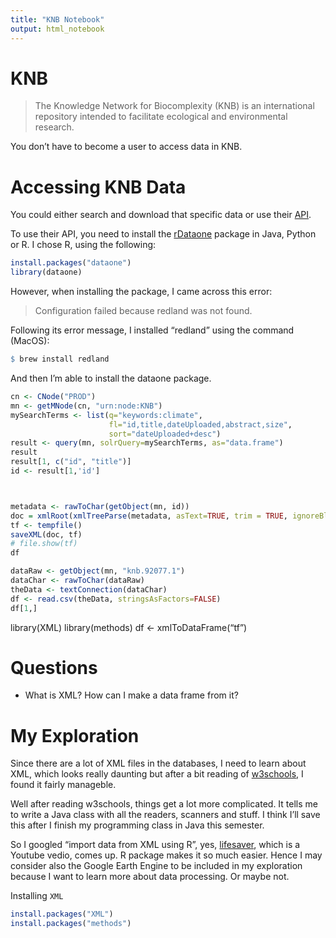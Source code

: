 ```yaml
---
title: "KNB Notebook"
output: html_notebook
---
```


# KNB

> The Knowledge Network for Biocomplexity (KNB) is an international repository intended to facilitate ecological and environmental research.

You don't have to become a user to access data in KNB.

# Accessing KNB Data
You could either search and download that specific data or use their [API](https://knb.ecoinformatics.org/api).

To use their API, you need to install the [rDataone](https://github.com/DataONEorg/rdataone) package in Java, Python or R. I chose R, using the following:
```r
install.packages("dataone")
library(dataone)
```
However, when installing the package, I came across this error:

> Configuration failed because redland was not found.

Following its error message, I installed "redland" using the command (MacOS):
```r
$ brew install redland 
```
And then I'm able to install the dataone package.



```r
cn <- CNode("PROD")
mn <- getMNode(cn, "urn:node:KNB")
mySearchTerms <- list(q="keywords:climate",
                      fl="id,title,dateUploaded,abstract,size",
                      sort="dateUploaded+desc")
result <- query(mn, solrQuery=mySearchTerms, as="data.frame")
result
result[1, c("id", "title")]
id <- result[1,'id']



metadata <- rawToChar(getObject(mn, id))
doc = xmlRoot(xmlTreeParse(metadata, asText=TRUE, trim = TRUE, ignoreBlanks = TRUE))
tf <- tempfile()
saveXML(doc, tf)
# file.show(tf)
df
```
```r
dataRaw <- getObject(mn, "knb.92077.1")
dataChar <- rawToChar(dataRaw)
theData <- textConnection(dataChar)
df <- read.csv(theData, stringsAsFactors=FALSE)
df[1,]
```
library(XML)
library(methods)
df <- xmlToDataFrame("tf")

# Questions
- What is XML? How can I make a data frame from it?

# My Exploration
Since there are a lot of XML files in the databases, I need to learn about XML, which looks really daunting but after a bit reading of [w3schools](https://www.w3schools.com/xml/xml_whatis.asp), I found it fairly manageble. 

Well after reading w3schools, things get a lot more complicated. It tells me to write a Java class with all the readers, scanners and stuff. I think I'll save this after I finish my programming class in Java this semester.

So I googled "import data from XML using R", yes, [lifesaver](https://www.youtube.com/watch?v=1cM_ZNZ9hhE), which is a Youtube vedio, comes up. R package makes it so much easier. Hence I may consider also the Google Earth Engine to be included in my exploration because I want to learn more about data processing. Or maybe not.

Installing `XML`
```r
install.packages("XML")
install.packages("methods")
```



